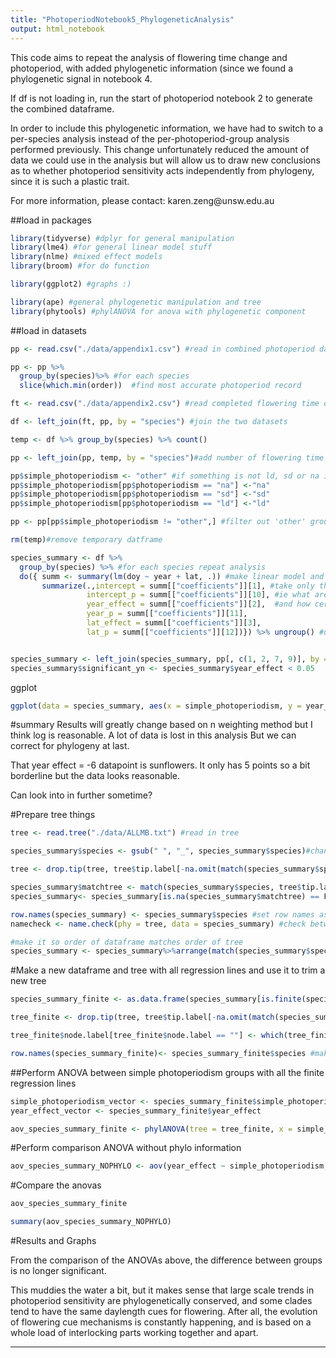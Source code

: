 ```yaml
---
title: "PhotoperiodNotebook5_PhylogeneticAnalysis"
output: html_notebook
---
```

This code aims to repeat the analysis of flowering time change and photoperiod, with added phylogenetic information (since we found a phylogenetic signal in notebook 4. 

If df is not loading in, run the start of photoperiod notebook 2 to generate the combined dataframe.

In order to include this phylogenetic information, we have had to switch to a per-species analysis instead of the per-photoperiod-group analysis performed previously. This change unfortunately reduced the amount of data we could use in the analysis but will allow us to draw new conclusions as to whether photoperiod sensitivity acts independently from phylogeny, since it is such a plastic trait.

For more information, please contact:
karen.zeng@unsw.edu.au

##load in packages
```r
library(tidyverse) #dplyr for general manipulation
library(lme4) #for general linear model stuff
library(nlme) #mixed effect models
library(broom) #for do function

library(ggplot2) #graphs :)

library(ape) #general phylogenetic manipulation and tree
library(phytools) #phylANOVA for anova with phylogenetic component

```

##load in datasets
```r
pp <- read.csv("./data/appendix1.csv") #read in combined photoperiod data

pp <- pp %>% 
  group_by(species)%>% #for each species
  slice(which.min(order))  #find most accurate photoperiod record

ft <- read.csv("./data/appendix2.csv") #read completed flowering time data

df <- left_join(ft, pp, by = "species") #join the two datasets

temp <- df %>% group_by(species) %>% count()

pp <- left_join(pp, temp, by = "species")#add number of flowering time records available per species

pp$simple_photoperiodism <- "other" #if something is not ld, sd or na it will be grouped as 'other'
pp$simple_photoperiodism[pp$photoperiodism == "na"] <-"na"
pp$simple_photoperiodism[pp$photoperiodism == "sd"] <-"sd"
pp$simple_photoperiodism[pp$photoperiodism == "ld"] <-"ld"

pp <- pp[pp$simple_photoperiodism != "other",] #filter out 'other' group

rm(temp)#remove temporary datframe

```


```r
species_summary <- df %>% 
  group_by(species) %>% #for each species repeat analysis
  do({ summ <- summary(lm(doy ~ year + lat, .)) #make linear model and take a summary
       summarize(.,intercept = summ[["coefficients"]][1], #take only the numbers we are interested in from each lm
                 intercept_p = summ[["coefficients"]][10], #ie what are the effects of each variable
                 year_effect = summ[["coefficients"]][2],  #and how certain we are of each (p-val)
                 year_p = summ[["coefficients"]][11],
                 lat_effect = summ[["coefficients"]][3],
                 lat_p = summ[["coefficients"]][12])}) %>% ungroup() #ungroup to put it all in one table


species_summary <- left_join(species_summary, pp[, c(1, 2, 7, 9)], by = "species") #put the photoperiod info back in
species_summary$significant_yn <- species_summary$year_effect < 0.05
```

ggplot
```r
ggplot(data = species_summary, aes(x = simple_photoperiodism, y = year_effect)) + geom_point(aes(alpha = 0.3, colour = year_effect < 0.05))
```

#summary
Results will greatly change based on n weighting method but I think log is reasonable.
A lot of data is lost in this analysis
But we can correct for phylogeny at last.

That year effect = -6 datapoint is sunflowers. It only has 5 points so a bit borderline but the data looks reasonable.

Can look into in further sometime?

#Prepare tree things
```r
tree <- read.tree("./data/ALLMB.txt") #read in tree

species_summary$species <- gsub(" ", "_", species_summary$species)#change species name to fit phylo trees

tree <- drop.tip(tree, tree$tip.label[-na.omit(match(species_summary$species, tree$tip.label))]) #trim tree to our species for ease of use

species_summary$matchtree <- match(species_summary$species, tree$tip.label)
species_summary<- species_summary[is.na(species_summary$matchtree) == F,] #trim species list to tree

row.names(species_summary) <- species_summary$species #set row names as species so namecheck works
namecheck <- name.check(phy = tree, data = species_summary) #check between tree and rownames of species summary which should be the species names now 

#make it so order of dataframe matches order of tree
species_summary <- species_summary%>%arrange(match(species_summary$species, tree$tip.label))
```


#Make a new dataframe and tree with all regression lines and use it to trim a new tree
```r
species_summary_finite <- as.data.frame(species_summary[is.finite(species_summary$year_effect),]) #remove non-finite results (na, nan and NULL) and turn it from a tibble to a dataframe

tree_finite <- drop.tip(tree, tree$tip.label[-na.omit(match(species_summary_finite$species, tree$tip.label))]) #trim tree again

tree_finite$node.label[tree_finite$node.label == ""] <- which(tree_finite$node.label == "") #label unnamed nodes based on node number

row.names(species_summary_finite)<- species_summary_finite$species #makes species names the row names again for combining the dataframes
```

##Perform ANOVA between simple photoperiodism groups with all the finite regression lines 
```r
simple_photoperiodism_vector <- species_summary_finite$simple_photoperiodism
year_effect_vector <- species_summary_finite$year_effect

aov_species_summary_finite <- phylANOVA(tree = tree_finite, x = simple_photoperiodism_vector, y = year_effect_vector, nsim = 9999, posthoc = TRUE)
```

#Perform comparison ANOVA without phylo information
```r
aov_species_summary_NOPHYLO <- aov(year_effect ~ simple_photoperiodism, data = species_summary_finite)
```

#Compare the anovas
```r
aov_species_summary_finite

summary(aov_species_summary_NOPHYLO)
```

#Results and Graphs

From the comparison of the ANOVAs above, the difference between groups is no longer significant.

This muddies the water a bit, but it makes sense that large scale trends in photoperiod sensitivity are phylogenetically conserved, and some clades tend to have the same daylength cues for flowering. After all, the evolution of flowering cue mechanisms is constantly happening, and is based on a whole load of interlocking parts working together and apart. 

-----------------------------------------------------------------





